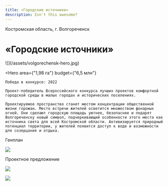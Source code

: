 ```yaml
---
title: «Городские источники»
description: Isn't this awesome?
---
```


<AffinumLogo />

Костромская область, г. Волгореченск


# «Городские источники»

<Wide>
    ![](/assets/volgorechensk-hero.jpg)
</Wide>

<Hero
    area={"1,98 га"}
    budget={"6,5 млн"}
>
    Победа в конкурсе: 2022  

    Проект-победитель Всероссийского конкурса лучших проектов комфортной городской среды в малых городах и исторических поселениях.

    Проектируемое пространство станет местом концентрации общественной жизни горожан. Место встречи жителей осветится множеством фонарных огней. Они сделают городскую площадь уютнее, безопаснее и подарят Волгореченску новый символ, подчеркивающий особенности этого места как источника света для всей Костромской области. Активизируется природный потенциал территории, у жителей появится доступ к воде и возможности для созерцания и отдыха.
</Hero>

Генплан

![](/assets/volgorechensk-00.jpg)

Проектное предложение

![](/assets/volgorechensk-01.jpg)

![](/assets/volgorechensk-02.jpg)

